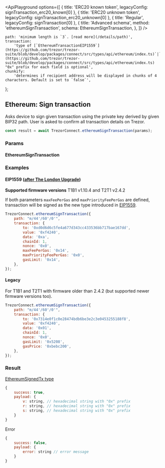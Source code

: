 


<ApiPlayground
    options={[
        { title: 'ERC20 known token', legacyConfig: signTransaction_erc20_known[0] },
        { title: 'ERC20 unknown token', legacyConfig: signTransaction_erc20_unknown[0] },
        { title: 'Regular', legacyConfig: signTransaction[0] },
        {
            title: 'Advanced schema',
            method: 'ethereumSignTransaction',
            schema: EthereumSignTransaction,
        },
    ]}
/>

    path: 'minimum length is `3`. [read more](/details/path)',
    transaction:
        'type of [`EthereumTransactionEIP1559`](https://github.com/trezor/trezor-suite/blob/develop/packages/connect/src/types/api/ethereum/index.ts)`|`[`EthereumSignTransaction`](https://github.com/trezor/trezor-suite/blob/develop/packages/connect/src/types/api/ethereum/index.ts) "0x" prefix for each field is optional',
    chunkify:
        'determines if recipient address will be displayed in chunks of 4 characters. Default is set to `false`',
};

## Ethereum: Sign transaction

Asks device to sign given transaction using the private key derived by given BIP32 path. User is asked to confirm all transaction
details on Trezor.

```javascript
const result = await TrezorConnect.ethereumSignTransaction(params);
```

### Params

<CommonParamsLink />

#### EthereumSignTransaction

<ParamsTable schema={EthereumSignTransaction} descriptions={paramDescriptions} />

### Examples

#### EIP1559 ([after The London Upgrade](https://ethereum.org/en/developers/docs/gas/#post-london))

<Callout type="warning">**Supported firmware versions** T1B1 v1.10.4 and T2T1 v2.4.2</Callout>

If both parameters `maxFeePerGas` and `maxPriorityFeePerGas` are defined, transaction will be signed as the new type introduced in [EIP1559](https://github.com/ethereum/EIPs/blob/master/EIPS/eip-1559.md).

```javascript
TrezorConnect.ethereumSignTransaction({
    path: "m/44'/60'/0'",
    transaction: {
        to: '0xd0d6d6c5fe4a677d343cc433536bb717bae167dd',
        value: '0xf4240',
        data: '0xa',
        chainId: 1,
        nonce: '0x0',
        maxFeePerGas: '0x14',
        maxPriorityFeePerGas: '0x0',
        gasLimit: '0x14',
    },
});
```

#### Legacy

For T1B1 and T2T1 with firmware older than 2.4.2 (but supported newer firmware versions too).

```javascript
TrezorConnect.ethereumSignTransaction({
    path: "m/44'/60'/0'",
    transaction: {
        to: '0x7314e0f1c0e28474bdb6be3e2c3e0453255188f8',
        value: '0xf4240',
        data: '0x01',
        chainId: 1,
        nonce: '0x0',
        gasLimit: '0x5208',
        gasPrice: '0xbebc200',
    },
});
```

### Result

[EthereumSignedTx type](https://github.com/trezor/trezor-suite/blob/develop/packages/connect/src/types/api/ethereum/index.ts)

```javascript
{
    success: true,
    payload: {
        v: string, // hexadecimal string with "0x" prefix
        r: string, // hexadecimal string with "0x" prefix
        s: string, // hexadecimal string with "0x" prefix
    }
}
```

Error

```javascript
{
    success: false,
    payload: {
        error: string // error message
    }
}
```
